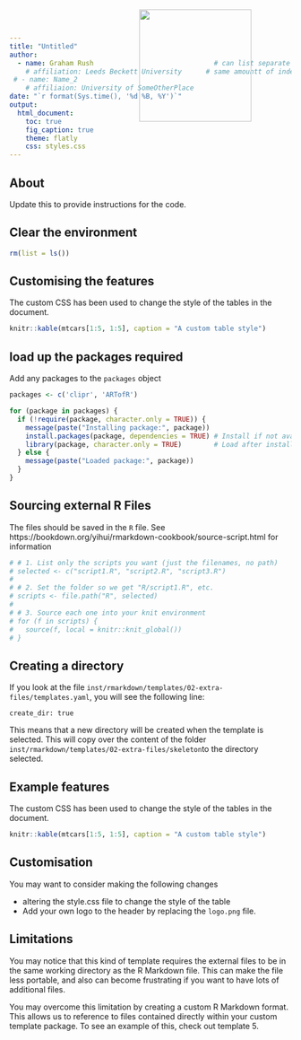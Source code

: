 ```yaml
---
title: "Untitled"
author:
  - name: Graham Rush                              # can list separate items
    # affiliation: Leeds Beckett University      # same amountt of indentation needed
 # - name: Name_2
    # affiliaion: University of SomeOtherPlace
date: "`r format(Sys.time(), '%d %B, %Y')`"
output:
  html_document:
    toc: true
    fig_caption: true
    theme: flatly
    css: styles.css
---
```


<img src="logo.png" width=200 style="position:absolute;top:20px;right:300px;" />

## About

Update this to provide instructions for the code.

## Clear the environment

```r
rm(list = ls())
```

## Customising the features

The custom CSS has been used to change the style of the tables in the document.

```r
knitr::kable(mtcars[1:5, 1:5], caption = "A custom table style")
```

## load up the packages required

Add any packages to the `packages` object

```r
packages <- c('clipr', 'ARTofR')

for (package in packages) {
  if (!require(package, character.only = TRUE)) {
    message(paste("Installing package:", package))
    install.packages(package, dependencies = TRUE) # Install if not available
    library(package, character.only = TRUE)        # Load after installation
  } else {
    message(paste("Loaded package:", package))
  }
}
```
## Sourcing external R Files

The files should be saved in the `R` file. See https://bookdown.org/yihui/rmarkdown-cookbook/source-script.html for information

```r
# # 1. List only the scripts you want (just the filenames, no path)
# selected <- c("script1.R", "script2.R", "script3.R")
# 
# # 2. Set the folder so we get "R/script1.R", etc.
# scripts <- file.path("R", selected)
# 
# # 3. Source each one into your knit environment
# for (f in scripts) {
#   source(f, local = knitr::knit_global())
# }
```

## Creating a directory 

If you look at the file `inst/rmarkdown/templates/02-extra-files/templates.yaml`, you will see the following line:

```
create_dir: true
```

This means that a new directory will be created when the template is selected. This will copy over the content of the folder `inst/rmarkdown/templates/02-extra-files/skeleton`to the directory selected.

## Example features

The custom CSS has been used to change the style of the tables in the document.

```r
knitr::kable(mtcars[1:5, 1:5], caption = "A custom table style")
```

## Customisation

You may want to consider making the following changes

- altering the style.css file to change the style of the table
- Add your own logo to the header by replacing the `logo.png` file.

## Limitations

You may notice that this kind of template requires the external files to be in the same working directory as the R Markdown file. This can make the file less portable, and also can become frustrating if you want to have lots of additional files.

You may overcome this limitation by creating a custom R Markdown format. This allows us to reference to files contained directly within your custom template package. To see an example of this, check out template 5.

